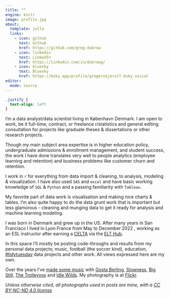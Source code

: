 ```yaml
---
title: ""
engine: knitr
image: profile.jpg
about:
  template: jolla
  links:
    - icon: github
      text: Github
      href: https://github.com/greg-dubrow
    - icon: linkedin
      text: LinkedIn
      href: https://linkedin.com/in/dubrowg/
    - icon: bluesky
      text: Bluesky
      href: https://bsky.app/profile/gregerskjerulf.bsky.social
editor: 
  mode: source
---
```


```css
.justify {
  text-align: left
}
```

::: justify
I'm a data analyst/data scientist living in København Denmark. I am open to work, be it full-time, contract, or freelance r/statistics and general editing consultation for projects like graduate theses & dissertations or other research projects.

Though my main subject area expertise is in higher education policy, undergraduate admissions & enrollment management, and student success, the work I have done translates very well to people analytics (employee learning and retention) and business problems like customer churn and retention.

I work in `r` for everything from data import & cleaning, to analysis, modeling & visualization. I have also used `SAS` and `excel` and have basic working knowledge of `SQL` & `Python` and a passing familiarity with `Tableau`.

My favorite part of data work is visualisation and making nice charts & tables. I'm also quite happy to do the data grunt work that is important but less glamorous - cleaning and munging data to get it ready for analysis and machine learning modeling.

I was born in Denmark and grew up in the US. After many years in San Francisco I lived in Lyon France from May to December 2022 , working as an ESL instructor after earning a [CELTA](https://www.cambridgeenglish.org/teaching-english/teaching-qualifications/celta/) via the [ELT Hub](https://www.theelthub.com/).

In this space I'll mostly be posting code-throughs and results from my personal data projects; music, football (the soccer kind), education, [#tidytuesday](https://github.com/rfordatascience/tidytuesday) data projects and other work. All views expressed here are my own.

Over the years I've [made some music](https://www.discogs.com/artist/1980511-Greg-Dubrow) with [Gosta Berling](https://gostaberling.bandcamp.com/), [Slowness](https://slowness.bandcamp.com/), [Big Still](https://bigstill.bandcamp.com/), [The Trolleyvox](https://www.discogs.com/release/11135216-The-Trolleyvox-Leap-Of-Folly) and [Idle Wilds](https://www.youtube.com/watch?v=86rp45bp93g). My photography is at [Flickr](https://www.flickr.com/photos/dannebrog/).

*Unless otherwise cited, all photographs used in posts are mine, with a [CC BY-NC-ND 4.0 license](https://creativecommons.org/licenses/by-nc-nd/4.0/)*
:::
